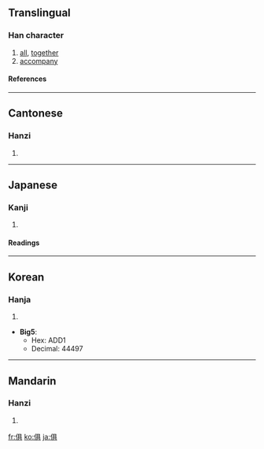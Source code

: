 {{see|倶}}

==Translingual==
===Han character===
{{Han char|rn=9|rad=人|as=08|sn=10|four=2628<sub>1</sub>|canj=人月一金 (OBMC)}}
# [[all]], [[together]]
# [[accompany]]
====References====
{{Han ref|kx=0106.080|dj=0226.030|hdz=10177.020|uh=4FF1|ud=20465}}
----
==Cantonese==
===Hanzi===
{{yue-hanzi|jyut=|y=keui1}}
# {{defn|Cantonese}}
----
==Japanese==
===Kanji===
{{ja-kanji|grade=|rs=人08}}
# {{defn|Japanese}} 
====Readings====
{{ja-readings|on=[[く]] (ku)|kun=[[ともに]] (tomoni)}}
----
==Korean==
===Hanja===
{{ko-hanja|hangeul=구|rv=gu|mr=ku}}
# {{defn|Korean}}

* '''Big5''':
** Hex: ADD1
** Decimal: 44497
----
==Mandarin==
===Hanzi===
{{cmn-hanzi|pin=[[jù]] ([[ju4]])|wg=chü<sup>4</sup>}}
# {{defn|Mandarin}}

[[fr:俱]]
[[ko:俱]]
[[ja:俱]]